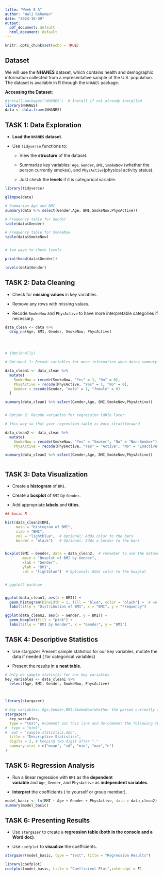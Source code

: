```yaml
---
title: "Week 8 A"
author: "Wali Reheman"
date: "2024-10-09"
output:
  pdf_document: default
  html_document: default
---
```


```r
knitr::opts_chunk$set(echo = TRUE)
```

## **Dataset**

We will use the **NHANES** dataset, which contains health and demographic information collected from a representative sample of the U.S. population. The dataset is available in R through the `NHANES` package.

**Accessing the Dataset**:

```r
#install.packages("NHANES")  # Install if not already installed
library(NHANES)
data <- data.frame(NHANES)

```

## TASK 1: Data Exploration

-   **Load the `NHANES` dataset**.

-   Use `tidyverse` functions to:

    -   View the **structure** of the dataset.

    -   Summarize key variables: `Age`, `Gender`, `BMI`, `SmokeNow` (whether the person currently smokes), and `PhysActive`(physical activity status).

    -   Just check the **levels** if it is categorical variable.

```r
library(tidyverse)

glimpse(data)

# Summarize Age and BMI
summary(data %>% select(Gender,Age, BMI,SmokeNow,PhysActive))

# Frequency table for Gender
table(data$Gender)

# Frequency table for SmokeNow
table(data$SmokeNow)


# two ways to check levels

print(head(data$Gender))

levels(data$Gender)
```

## TASK 2: Data Cleaning 

-   Check for **missing values** in key variables.

-   Remove any rows with missing values.

-   Recode `SmokeNow` and `PhysActive` to have more interpretable categories if necessary.

```r
data_clean <- data %>%
  drop_na(Age, BMI, Gender, SmokeNow, PhysActive)




# (Optionally)

# Optional 1: Recode variables for more information when doing summary

data_clean1 <- data_clean %>%
  mutate(
    SmokeNow = recode(SmokeNow, "Yes" = 1, "No" = 0),
    PhysActive = recode(PhysActive, "Yes" = 1, "No" = 0),
    Gender = recode(Gender, "male" = 1, "female" = 0)
  )

summary(data_clean1 %>% select(Gender,Age, BMI,SmokeNow,PhysActive))


# Option 2: Recode variables for regression table later

# this way so that your regrestion table is more straitforward

data_clean2 <- data_clean %>%
  mutate(
    SmokeNow = recode(SmokeNow, "Yes" = "Smoker", "No" = "Non-Smoker"),
    PhysActive = recode(PhysActive, "Yes" = "Active", "No" = "Inactive"))

summary(data_clean2 %>% select(Gender,Age, BMI,SmokeNow,PhysActive))



```

## TASK 3: Data Visualization

-   Create a **histogram** of `BMI`.

-   Create a **boxplot** of `BMI` by `Gender`.

-   Add appropriate **labels** and **titles**.

```r
## basic R

hist(data_clean2$BMI, 
     main = "Histogram of BMI", 
     xlab = "BMI", 
     col = "lightblue",  # Optional: Adds color to the bars
     border = "black")   # Optional: Adds a border to the bars


boxplot(BMI ~ Gender, data = data_clean2,  # remember to use the dataset you didn't code Gender as numbers so that X aes wound't be a continues variable
        main = "Boxplot of BMI by Gender",
        xlab = "Gender", 
        ylab = "BMI",
        col = "lightblue")  # Optional: Adds color to the boxplot


# ggplot2 package


ggplot(data_clean1, aes(x = BMI)) +
  geom_histogram(binwidth = 1, fill = "blue", color = "black") +  # we are doing it a bit differently by changing the binwidth
  labs(title = "Distribution of BMI", x = "BMI", y = "Frequency")

ggplot(data_clean2, aes(x = Gender, y = BMI)) +
  geom_boxplot(fill = "pink") +
  labs(title = "BMI by Gender", x = "Gender", y = "BMI")

```

## TASK 4: **Descriptive Statistics**

-   Use stargazer Present sample statistics for our key variables, mutate the data if needed ( for categorical variables)

-   Present the results in a **neat table**.

```r

# Only do sample statistic for our key variables
key_variables <- data_clean1 %>%
  select(Age, BMI, Gender, SmokeNow, PhysActive)



library(stargazer)

# Key variables: Age,Gender,BMI,SmokeNow(whether the person currently smokes), and PhysActive(physical activity status).
stargazer(
  key_variables,
  type = "text", #comment out this line and de-comment the following two line if you need a doc file
#  type = "html",
#  out = "sample statistics.doc",
  title = "Descriptive Statistics",
  digits = 2, # keeping two digit after "."
  summary.stat = c("mean", "sd", "min", "max","n")
)
```

## TASK 5: Regression Analysis

-   Run a linear regression with `BMI` as the **dependent variable** and `Age`, `Gender`, and `PhysActive` as **independent variables**.

-   **Interpret** the coefficients ( to yourself or group member).

```r
model_basic <- lm(BMI ~ Age + Gender + PhysActive, data = data_clean2)
summary(model_basic)

```

## TASK 6: Presenting Results

-   Use `stargazer` to create a **regression table (both in the console and a Word doc)**.

-   Use `coefplot` to **visualize** the coefficients.

```r
stargazer(model_basic, type = "text", title = "Regression Results")

library(coefplot)
coefplot(model_basic, title = "Coefficient Plot",intercept = F)

```
